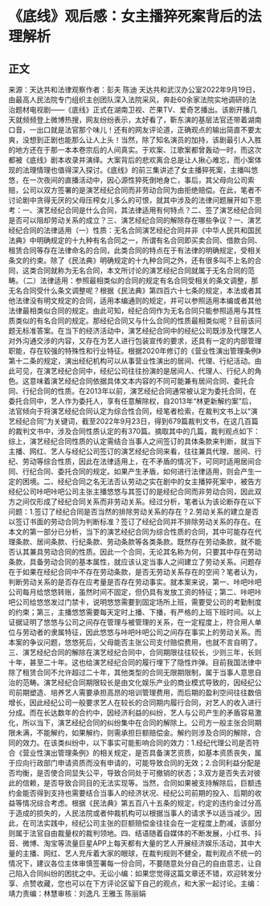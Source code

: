 # 《底线》观后感：女主播猝死案背后的法理解析
## 正文
来源：天达共和法律观察作者：彭夫 陈迪 天达共和武汉办公室2022年9月19日，由最高人民法院专门组织主创团队深入法院采风，奔赴60余家法院实地调研的法治题材电视剧——《底线》正式在湖南卫视、芒果TV、爱奇艺播出。该剧开播几天就频频登上微博热搜，网友纷纷表示，太好看了，靳东演的基层法官还带着湖南口音，一出口就是法官那个味儿！还有的网友评论道，正确观点的输出简直不要太爽，没想到正剧也能那么让人上头！当然，除了知名演员的加持，该剧最引人入胜的地方还在于那一本本卷宗后的人间真实。于欢案、江歌案都曾轰动一时，而这次都被《底线》剧本收录并演绎。大案背后的悲欢离合总是让人揪心难忘，而小案体现的法理情理也值得深入探讨。《底线》的前三集讲述了女主播猝死案，主播叫悠悠，在一次夜间的直播活动中，因心源性猝死倒地身亡，事后，其父母向公司索赔，公司以双方签署的是演艺经纪合同而非劳动合同为由拒绝赔偿。在此，笔者不讨论剧中贪得无厌的父母压榨女儿多么的可恨，就其中涉及的法律问题展开如下思考：一、演艺经纪合同是什么合同，其法律适用有何特点？二、签了演艺经纪合同是否可以阻却劳动关系的成立？三、演艺经纪合同的解除存在哪些争议？一、演艺经纪合同的法律适用（一）性质：无名合同演艺经纪合同并非《中华人民共和国民法典》中明确规定的十九种有名合同之一，所谓有名合同即买卖合同、借款合同、租赁合同等存在法律命名的合同，此类合同的特点在于有法律的明确规定，受相关条文的约束。除了《民法典》明确规定的十九种合同之外，还有很多叫不上名的合同，这类合同就称为无名合同，本文所讨论的演艺经纪合同就属于无名合同的范畴。（二）法律适用：参照最相类似的合同的规定有名合同受相关的条文调整，那无名合同受什么条文调整呢？根据《民法典》第四百六十七条的规定，本法或者其他法律没有明文规定的合同，适用本编通则的规定，并可以参照适用本编或者其他法律最相类似合同的规定。由此可知，经纪合同作为无名合同只能参照适用与其性质类似的有名合同的规定。那经纪合同又与什么合同的性质最相类似呢？目前该问题无标准答案。在当下的经济活动中，演艺经纪合同中的经纪公司既涉及代理艺人对外沟通交涉的内容，又存在为艺人进行包装宣传的要求，还具有一定的内部管理职能，存在较强的特殊性和行业特征。根据2020年修订的《营业性演出管理条例》第十二条的规定，演出经纪机构可以从事营业性演出的居间、代理、行纪活动。由此可见，在演艺经纪合同中，经纪公司往往扮演的是居间人、代理人、行纪人的角色。这意味着演艺经纪合同依据具体文本内容的不同可能兼有居间合同、委托合同、行纪合同的性质。在2013年以前，演艺经纪合同通常被认定为委托合同，在委托合同中，艺人作为委托人，享有任意解除权，自2013年“林更新解约案”后，法官倾向于将演艺经纪合同认定为综合性合同，经笔者检索，在裁判文书上以“演艺经纪合同”为关键词，截至2022年9月23日，得到679篇裁判文书，在这几百篇的裁判文书中，涉及合同性质认定的有370篇。摘取其中的几篇，裁判观点如下：综上，演艺经纪合同性质的认定需结合当事人之间签订的具体条款来判断，就当下主播、网红、艺人与经纪公司签订的演艺经纪合同来看，往往兼具代理、居间、行纪、劳动等综合性质，因此在法律适用上，在不矛盾的情况下，可同时适用居间合同、行纪合同、委托合同的规定。如果产生矛盾，如何进行法律适用，则会产生一定的困境。二、经纪合同之名无法否认劳动之实在剧中的女主播猝死案中，被告方经纪公司咔吧咔吧公司主张主播悠悠与其签订的是经纪合同而非劳动合同，因此双方之间仅形成了经纪合同关系而非劳动关系。经过分析，笔者认为该论断存在以下问题：1.签订了经纪合同是否当然的排除劳动关系的存在？2.劳动关系的建立是否以签订书面的劳动合同为判断标准？签订了经纪合同并不排除劳动关系的存在。在本文的第一部分已分析，当下的演艺经纪合同为综合性质的合同，其中可能存在代理条款、居间条款、行纪条款、劳动条款等各类条款。既然存在劳动条款，就不能否认其兼具劳动合同的性质。因此一个合同，无论其名称为何，只要其中存在劳动条款，具备劳动合同的基本属性，就应该认定当事人之间建立了劳动关系。问题存在于如果在经纪合同中不存在劳动条款，是否无劳动关系存在的空间？笔者认为，判断劳动关系的是否存在应考量是否存在劳动事实。就本案来说，第一、咔吧咔吧公司每月给悠悠转账，虽然时间不固定，但仍具有发放工资的特征；第二、咔吧咔吧公司给悠悠发过门禁卡，说明悠悠需要到固定场所上班，需要受公司的考勤制度的约束；第三，主播悠悠需要每天定时上播、下播，有严格的上班下班时间。以上证据证明了悠悠与公司之间存在管理与被管理的关系，在一定程度上，符合用人单位与劳动者的隶属特征，因此悠悠与咔吧咔吧公司之间存在事实上的劳动关系。而本案的争议问题，悠悠死后，父母能否主张公司支付赔偿费用，也就不言自明了。三、演艺经纪合同的解除在演艺经纪合同中，合同期限往往较长，少则三年，长则十年，甚至二十年。这也给演艺经纪合同的履行埋下了隐性炸弹。目前我国法律中除了租赁合同不允许超过二十年，其他类型的合同无限期限制，属于当事人意思自治的范畴。演艺经纪合同期限较长是由文化娱乐产业的商业模式导致的，因经纪公司前期塑造、培养艺人需要承担高昂的培训管理费用，而后期的盈利空间往往数倍增长，因此经纪公司一般要求艺人在较长的合同期内履行合同，对艺人的收入进行分成。而在长达数年的合约中，因经济利益的纠纷，艺人与公司产生的矛盾容易激化，所以当下，演艺经纪合同的纠纷集中在合同的解除上。公司方一般主张合同期限未满，不能解约，如果解约，则需承担巨额赔偿金。解约则涉及合同的解除，合同的效力。在该类纠纷中，以下事实可能影响合同的效力：1.经纪代理公司是否符合《营业性演出管理条例》的相关规定，是否具备演艺资质，如基本资质丧失，属于应向行政部门申请资质而没有申请的，可能导致合同的无效；2.合同利益分配是否均衡，是否使合同显失公平，导致合同处于可撤销的状态；3.双方是否失去对彼此的信赖，是否导致合同目的无法实现等。当然，合同如果被支持解除后，巨额违约金能否得到支持也需要结合当事人的经济状况、经纪公司前期的投入、后期的收益等情况综合考虑。根据《民法典》第五百八十五条的规定，约定的违约金过分高于造成的损失的，人民法院或者仲裁机构可以根据当事人的请求予以适当减少。因此，在司法实践中，经纪公司主张的巨额赔偿金往往会在一定程度上酌减，该部分则属于法官自由裁量权的裁判领地。四、结语随着自媒体的不断发展，小红书、抖音、微博、淘宝等流量巨星APP上每天都有大量的艺人开展经济娱乐活动，其中大量的主播、网红、艺人充斥着大家的眼球，在裁判规则不健全，裁判观点不统一的情况下，建议各位主体审慎签署每一份合同，不要随意处分自己的自由意志，让自己陷入合同纠纷的困扰之中。无讼小编：如果您觉得这篇文章还不错，欢迎转发分享、点赞收藏，您也可以在下方评论区留下自己的观点，和大家一起讨论。主编：靖力责编：林慧审核：刘逸凡 王雅玉 陈丽娟 